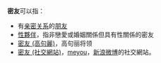 '''密友'''可以指：

*有[[亲密关系|亲密关系]]的[[朋友|朋友]]
*[[性夥伴|性夥伴]]，指非戀愛或婚姻關係但具有性關係的密友
*[[密友_(高句麗)|密友 (高句麗)]]，高句丽将领
*[[密友_(社交網站)|密友 (社交網站)]]，[https://web.archive.org/web/20120712003925/http://meyou.weibo.com/ meyou]，[[新浪微博|新浪微博]]的社交網站。

{{Disambig|Cat=二字消歧义}}